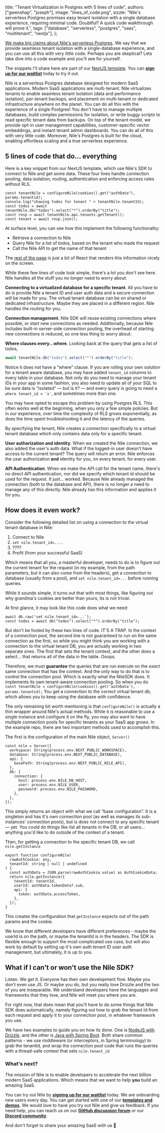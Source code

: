   title: "Tenant Virtualization in Postgres with 5 lines of code",
  authors: ["gwenshap", "joseph"],
  image: "lines_of_code.png",
  sizzle:
    "Nile's serverless Postgres promises easy tenant isolation with a single database experience, requiring minimal code. Doubtful? A quick code walkthrough will prove it.",
  tags: ["database", "serverless", "postgres", "saas", "multitenant", "nextjs"],
};

[We make big claims about Nile's serverless Postgres](https://www.thenile.dev/blog/app/blog/introducing-nile).
We say that we provide seamless tenant isolation with a single-database experience, and you can use all this with very little code.
Perhaps you are skeptical? Lets take dive into a code example and you'll see for yourself.

The snippets I'll share here are part of our [NextJS template](https://www.thenile.dev/templates/NextJS%20application%20with%20Nile).
You can **[sign up for our waitlist](https://www.thenile.dev/)** today to try it out.

Nile is a serverless Postgres database designed for modern SaaS applications. Modern SaaS applications are multi-tenant.
Nile virtualizes tenants to enable seamless tenant isolation (data and performance isolation), per-tenant backups, and placement
on multi-tenant or dedicated infrastructure anywhere on the planet. You can do all this with the experience of a single
Postgres! You don't have to manage multiple databases, build complex permissions for isolation, or write buggy scripts
to read specific tenant data from backups. On top of the tenant model, we provide opt-in user management capabilities,
customer-specific vector embeddings, and instant tenant admin dashboards. You can do all of this with very little code.
Moreover, Nile's Postgres is built for the cloud, enabling effortless scaling and a true serverless experience.

## 5 lines of code that do… everything

Here is a key snippet from our NextJS template, which use Nile's SDK to connect to Nile and get some data.
These four lines handle connection pooling, data isolation, routing, authentication and enforcing access rules without RLS.

```tsx
const tenantNile = configureNile(cookies().get("authData"), params.tenantid);
console.log("showing todos for tenant " + tenantNile.tenantId);
const todos = await tenantNile.db("todos").select("*").orderBy("title");
const resp = await tenantNile.api.tenants.getTenant();
const tenant = await resp.json();
```

At surface level, you can see how this implement the following functionality:

- Retrieve a connection to Nile
- Query Nile for a list of todos, based on the tenant who made the request
- Call the Nile API to get the name of that tenant

The [rest of the page](https://github.com/niledatabase/niledatabase/blob/main/examples/quickstart/nextjs/app/tenants/%5Btenantid%5D/todos/page.tsx#L33)
is just a bit of React that renders this information nicely on the screen.

While these few lines of code look simple, there's a lot you don't see here. Nile handles all the stuff you no longer need
to worry about:

**Connecting to a virtualized database for a specific tenant**. All you have to do is provide Nile a tenant ID and user auth data and a secure connection will be made for you. The virtual tenant database can be on shared or dedicated infrastructure. Maybe they are placed in a different region. Nile handles the routing for you.

**Connection management**. Nile SDK will reuse existing connections where possible, or start new connections as needed. Additionally, because Nile includes built-in server-side connection pooling, the overhead of starting new connections is reduced, so one less thing to worry about.

**Where clauses every...where**. Looking back at the query that gets a list of todos,

```jsx
await tenantNile.db("todos").select("*").orderBy("title");
```

Notice it does not have a “where” clause. If you are rolling your own solution for a tenant aware database,
you may have added `tenant_id` columns to every table in your database. Not only do you need to manage your tenant
IDs in your app in some fashion, you also need to update all of your SQL to be sure data is “isolated” — but is it? —
and every query is going to need a `where tenant_id = 'x'`, and sometimes more than one.

You may have opted to escape this problem by using Postgres RLS. This often works well at the beginning, when you only a
few simple policies. But in our experience, over time the complexity of RLS grows exponentially, as does the time spent
troubleshooting it and the latency of the queries.

By specifying the tenant, Nile creates a connection specifically to a virtual tenant database which only contains data only
for a specific tenant.

**User authorization and identity**. When we created the Nile connection, we also added the user's auth data. What if the
logged-in user doesn’t have access to the current tenant? The query will return an error. Nile enforces the user
authorization **and** identity for you, on every tenant, for every user.

**API Authentication**. When we make the API call for the tenant name, there's no direct API authentication, nor did we
specify which tenant id should be used for the request. It just… worked. Because Nile already managed the connection
(both to the database and API), there is no longer a need to manage any of this directly. Nile already has this
information and applies it for you.

## How does it even work?

Consider the following detailed list on using a connection to the virtual tenant database in Nile:

1. Connect to Nile
2. `set nile.tenant_id=....`
3. ????
4. Profit (from your successful SaaS)

Which means that all you, a masterful developer, needs to do is to figure out the current tenant for the request
(in my example, from the path parameters, but it can also come from the headers), get a connection to database
(usually from a pool), and `set nile.tenant_id=...` before running queries.

While it sounds simple, it turns out that with most things, like figuring out why grandma's cookies are better than yours,
its is not trivial.

At first glance, it may look like this code does what we need:

```tsx
await db.raw('set nile.tenant_id=...`);
const todos = await db("todos").select("*").orderBy("title");
```

But don't be fooled by these two lines of code. IT'S A TRAP. In the context of a connection pool, the second line is not
guaranteed to run on the same connection as the first, so while you might think you are working with a connection to the
virtual tenant DB, you are actually working in two separate ones. The first that sets the tenant context, and the other
does a select… that returns all of the data in the table. Ooops.

Therefore, we must **guarantee** the queries that are run execute on the _exact_ same connection that has the context.
And the only way to do that is to control the connection pool. Which is exactly what the NileSDK does. It implements its
own tenant-aware connection pooling. So when you do `const tenantNile = configureNile(cookies().get('authData'), params.tenantid);`
You get a connection to the correct virtual tenant db, which allows you to keep using the database with confidence.

The only remaining bit worth mentioning is that `configureNile()` is actually a thin wrapper around Nile's actual methods.
While it is reasonable to use a single instance and configure it on the fly, you may also want to have multiple
connection pools for specific tenants as your SaaS app grows. In the example repo, there are two important methods
used to accomplish this.

The first is the configuration of the main Nile object, `Server()`

```tsx
const nile = Server({
  workspace: String(process.env.NEXT_PUBLIC_WORKSPACE),
  database: String(process.env.NEXT_PUBLIC_DATABASE),
  api: {
    basePath: String(process.env.NEXT_PUBLIC_NILE_API),
  },
  db: {
    connection: {
      host: process.env.NILE_DB_HOST,
      user: process.env.NILE_USER,
      password: process.env.NILE_PASSWORD,
    },
  },
});
```

This simply returns an object with what we call “base configuration”. It is a singleton and has it's own connection pool
(as well as manages its sub-instances' connection pools), but is does not connect to any specific tenant — yet.
You could do things like list all tenants in the DB, or all users… anything you'd like to do outside of the context of a
tenant.

Then, for getting a connection to the specific tenant DB, we call `nile.getInstance`

```tsx
export function configureNile(
  rawAuthCookie: any,
  tenantId: string | null | undefined
) {
  const authData = JSON.parse(rawAuthCookie.value) as AuthCookieData;
  return nile.getInstance({
    tenantId: tenantId,
    userId: authData.tokenData?.sub,
    api: {
      token: authData.accessToken,
    },
  });
}
```

This creates the configuration that `getInstance` expects out of the path params and the cookie.

We know that different developers have different preferences - maybe the userId is on the path, or maybe the tenantId is in
the headers. The SDK is flexible enough to support the most complicated use case, but will also work by default by
setting up it's own auth tenant ID user auth management, but ultimately, it is up to you.

## What if I can't or won't use the Nile SDK?

Listen. We get it. Everyone has their own development flow. Maybe you don't even use JS. Or maybe you do, but you really
love Drizzle and the two of you are inseparable. We understand developers have the languages and frameworks that they
love, and Nile will meet you where you are.

For right now, that does mean that you'll have to do some things that Nile SDK does automatically, namely figuring out how
to grab the tenant Id from each request and apply it to your connection pool, in whatever framework you use.

We have two examples to guide you on how its done. One is [NodeJS with Drizzle](https://github.com/niledatabase/niledatabase/tree/main/examples/quickstart/drizzle),
and the other is [Java with Spring Boot](https://github.com/niledatabase/niledatabase/tree/main/examples/quickstart/nextjs). Both share common patterns - we use middleware (or interceptors, in Spring terminology) to grab the tenantId, and wrap the connection pool code that runs the queries with a thread-safe context that sets `nile.tenant_id`

### What's next?

The mission of Nile is to enable developers to accelerate the next billion modern SaaS applications.
Which means that we want to help **you** build an amazing SaaS.

You can try out Nile by **[signing up for our waitlist](https://www.thenile.dev/)** today.
We are onboarding new users every day. You can get started with one of our **[templates and demos](https://www.thenile.dev/templates)**.
We would love to have you try out Nile and give us feedback. If you need help, you can reach us on our
**[GitHub discussion forum](https://github.com/orgs/niledatabase/discussions)** or our
**[Discord community](https://discord.com/invite/8UuBB84tTy)**.

And don't forget to share your amazing SaaS with us 🙏
